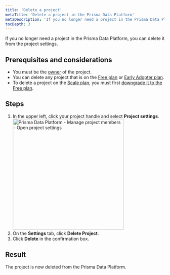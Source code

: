```yaml
---
title: 'Delete a project'
metaTitle: 'Delete a project in the Prisma Data Platform'
metaDescription: 'If you no longer need a project in the Prisma Data Platform, you can delete it from the project settings.'
tocDepth: 3
---
```


<TopBlock>

If you no longer need a project in the Prisma Data Platform, you can delete it from the project settings.
</TopBlock>

## Prerequisites and considerations

* You must be the [owner](/data-platform/members/user-roles) of the project.
* You can delete any project that is on the [Free plan](/data-platform/billing/plans-and-quotas#strongfreestrong-plan) or [Early Adopter plan](/data-platform/billing/early-adopter-plan).
* To delete a project on the [Scale plan](/data-platform/billing/plans-and-quotas#strongscalestrong-plan), you must first [downgrade it to the Free plan](/data-platform/billing/manage-plans#downgrade-to-free-plan).

## Steps

1. In the upper left, click your project handle and select **Project settings**.
    <img
        src="https://res.cloudinary.com/prismaio/image/upload/v1666365936/docs/pdp/manage-project-members/manage-project-members-01-open-project-settings_cptcki.png"
        alt="Prisma Data Platform - Manage project members - Open project settings"
        width="350px"
    />
2. On the **Settings** tab, click **Delete Project**.
3. Click **Delete** in the confirmation box.

## Result

The project is now deleted from the Prisma Data Platform.